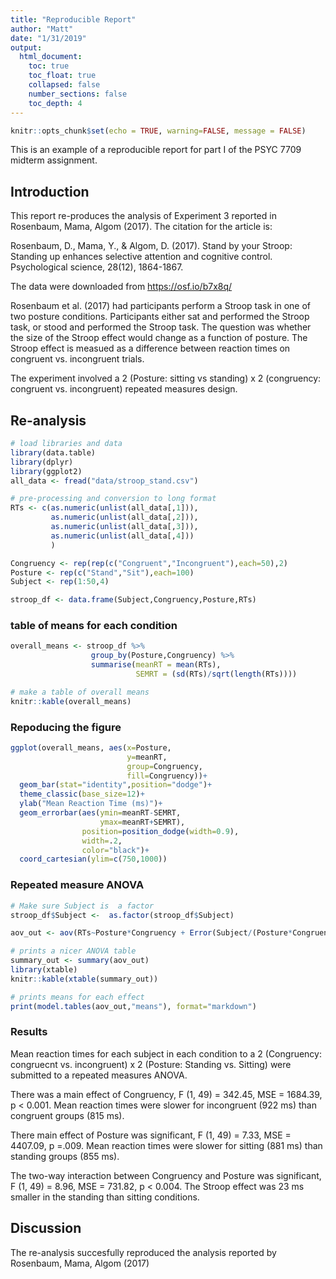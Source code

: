 ```yaml
---
title: "Reproducible Report"
author: "Matt"
date: "1/31/2019"
output: 
  html_document:
    toc: true
    toc_float: true
    collapsed: false
    number_sections: false
    toc_depth: 4
---
```


```r
knitr::opts_chunk$set(echo = TRUE, warning=FALSE, message = FALSE)
```

This is an example of a reproducible report for part I of the PSYC 7709 midterm assignment.

## Introduction

This report re-produces the analysis of Experiment 3 reported in Rosenbaum, Mama, Algom (2017). The citation for the article is:

Rosenbaum, D., Mama, Y., & Algom, D. (2017). Stand by your Stroop: Standing up enhances selective attention and cognitive control. Psychological science, 28(12), 1864-1867.

The data were downloaded from [https://osf.io/b7x8q/](https://osf.io/b7x8q/)

Rosenbaum et al. (2017) had participants perform a Stroop task in one of two posture conditions. Participants either sat and performed the Stroop task, or stood and performed the Stroop task. The question was whether the size of the Stroop effect would change as a function of posture. The Stroop effect is measued as a difference between reaction times on congruent vs. incongruent trials. 

The experiment involved a 2 (Posture: sitting vs standing) x 2 (congruency: congruent vs. incongruent) repeated measures design. 

## Re-analysis

```r
# load libraries and data
library(data.table)
library(dplyr)
library(ggplot2)
all_data <- fread("data/stroop_stand.csv")

# pre-processing and conversion to long format
RTs <- c(as.numeric(unlist(all_data[,1])),
         as.numeric(unlist(all_data[,2])),
         as.numeric(unlist(all_data[,3])),
         as.numeric(unlist(all_data[,4]))
         )

Congruency <- rep(rep(c("Congruent","Incongruent"),each=50),2)
Posture <- rep(c("Stand","Sit"),each=100)
Subject <- rep(1:50,4)

stroop_df <- data.frame(Subject,Congruency,Posture,RTs)

```

### table of means for each condition

```r
overall_means <- stroop_df %>%
                  group_by(Posture,Congruency) %>%
                  summarise(meanRT = mean(RTs),
                            SEMRT = (sd(RTs)/sqrt(length(RTs))))

# make a table of overall means
knitr::kable(overall_means)
```

### Repoducing the figure

```r
ggplot(overall_means, aes(x=Posture,
                          y=meanRT, 
                          group=Congruency,
                          fill=Congruency))+
  geom_bar(stat="identity",position="dodge")+
  theme_classic(base_size=12)+
  ylab("Mean Reaction Time (ms)")+
  geom_errorbar(aes(ymin=meanRT-SEMRT,
                    ymax=meanRT+SEMRT),
                position=position_dodge(width=0.9),
                width=.2,
                color="black")+
  coord_cartesian(ylim=c(750,1000))
```

### Repeated measure ANOVA

```r
# Make sure Subject is  a factor
stroop_df$Subject <-  as.factor(stroop_df$Subject)

aov_out <- aov(RTs~Posture*Congruency + Error(Subject/(Posture*Congruency)), stroop_df)

# prints a nicer ANOVA table
summary_out <- summary(aov_out)
library(xtable)
knitr::kable(xtable(summary_out))

# prints means for each effect
print(model.tables(aov_out,"means"), format="markdown")

```
 
### Results
 
Mean reaction times for each subject in each condition to a 2 (Congruency: congruecnt vs. incongruent) x 2 (Posture: Standing vs. Sitting) were submitted to a repeated measures ANOVA.

There was a main effect of Congruency, F (1, 49) = 342.45, MSE = 1684.39, p < 0.001. Mean reaction times were slower for incongruent (922 ms) than congruent groups (815 ms).

There main effect of Posture was significant, F (1, 49) = 7.33, MSE = 4407.09, p =.009. Mean reaction times were slower for sitting (881 ms) than standing groups (855 ms).

The two-way interaction between Congruency and Posture was significant, F (1, 49) = 8.96, MSE = 731.82, p < 0.004. The Stroop effect was 23 ms smaller in the standing than sitting conditions.

## Discussion

The re-analysis succesfully reproduced the analysis reported by Rosenbaum, Mama, Algom (2017)





